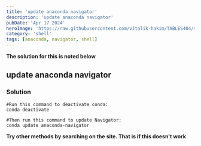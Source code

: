 ---
title: 'update anaconda navigator'
description: 'update anaconda navigator'
pubDate: 'Apr 17 2024'
heroImage: 'https://raw.githubusercontent.com/vitalik-hakim/TABLES404/main/error_b/SHELL.jpg'
category: 'shell'
tags: [anaconda, navigator, shell]
---

**The solution for this is noted below**

## update anaconda navigator

### Solution

```shell
#Run this command to deactivate conda:
conda deactivate

#Then run this command to update Navigator:
conda update anaconda-navigator
```
**Try other methods by searching on the site. That is if this doesn't work**
